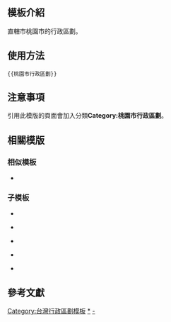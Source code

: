<includeonly><!-- 在這裡加入模板的保護標識 --></includeonly><noinclude>{{Documentation subpage}}</noinclude>
<!-- 在本行下編輯模板說明 -->

== 模板介紹 ==

直轄市桃園市的行政區劃。

==使用方法==

<pre>{{桃園市行政區劃}}</pre>

== 注意事項 ==

引用此模版的頁面會加入分類'''Category:桃園市行政區劃'''。

== 相關模版 ==

=== 相似模板 ===

* {{tl|新北市行政區劃}}
{{新北市行政區劃|cat=no}}

=== 子模板 ===

* {{tl|桃園市中壢區}}
{{桃園市中壢區|cat=no}}
* {{tl|桃園市復興區}}
{{桃園市復興區|cat=no}}
* {{tl|桃園市新屋區}}
{{桃園市新屋區|cat=no}}
* {{tl|桃園市桃園區}}
{{桃園市桃園區|cat=no}}
* {{tl|桃園市龍潭區}}
{{桃園市龍潭區|cat=no}}

== 參考文獻 ==

<includeonly>
<!-- 本行下加入模板的分類 -->
[[Category:台灣行政區劃模板]]
[[Category:桃園市行政區劃模板|*]]
[[Category:桃園市行政區劃|-]]
</includeonly>